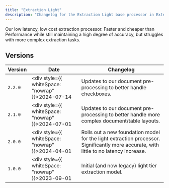 ```yaml
---
title: "Extraction Light"
description: "Changelog for the Extraction Light base processor in Extend."
---
```


Our low latency, low cost extraction processor. Faster and cheaper than Performance while still maintaining a high degree of accuracy, but struggles with more complex extraction tasks.

## Versions

| Version | Date                                                   | Changelog                                                                                                                             |
| ------- | ------------------------------------------------------ | ------------------------------------------------------------------------------------------------------------------------------------- |
| `2.2.0` | <div style={{ whiteSpace: "nowrap" }}>2024-07-14</div> | Updates to our document pre-processing to better handle checkboxes.                                                                   |
| `2.1.0` | <div style={{ whiteSpace: "nowrap" }}>2024-07-01</div> | Updates to our document pre-processing to better handle more complex document/table layouts.                                          |
| `2.0.0` | <div style={{ whiteSpace: "nowrap" }}>2024-04-01</div> | Rolls out a new foundation model for the light extraction processor. Significantly more accurate, with little to no latency increase. |
| `1.0.0` | <div style={{ whiteSpace: "nowrap" }}>2023-09-01</div> | Initial (and now legacy) light tier extraction model.                                                                                 |
